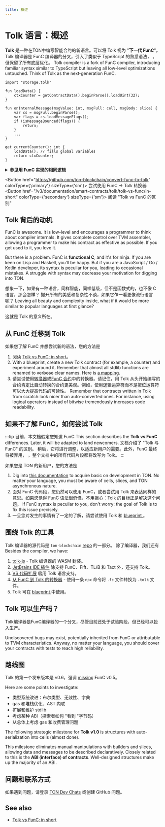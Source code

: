 ```yaml
---
title: 概述
---
```



# Tolk 语言：概述

**Tolk** 是一种在TON中编写智能合约的新语言。可以将 Tolk 视为 "**下一代 FunC**"。
Tolk 编译器是 FunC 编译器的分叉，引入了类似于 TypeScript 的熟悉语法，
，但保留了所有底层优化。
Tolk compiler is a fork of FunC compiler, introducing familiar syntax similar to TypeScript
but leaving all low-level optimizations untouched. Think of Tolk as the next‑generation FunC.

```tolk
import "storage.tolk"

fun loadData() {
    ctxCounter = getContractData().beginParse().loadUint(32);
}

fun onInternalMessage(msgValue: int, msgFull: cell, msgBody: slice) {
    var cs = msgFull.beginParse();
    var flags = cs.loadMessageFlags();
    if (isMessageBounced(flags)) {
        return;
    }
    ...
}

get currentCounter(): int {
    loadData(); // fills global variables
    return ctxCounter;
}
```

<details>
  <summary><b>参见用 FunC 实现的相同逻辑</b></summary>

```func
#include "storage.fc";

() load_data() impure {
  slice cs = get_data().begin_parse();
  ctx_counter = cs~load_uint(32);
}

() recv_internal(int msg_value, cell msg_full, slice msg_body) impure {
  slice cs = msg_full.begin_parse();
  int flags = cs.load_uint(4);
  if (flags & 1) {
    return ();
  }
  ...
}

int currentCounter() method_id {
  load_data(); ;; fills global variables
  return ctx_counter;
}
```

</details>

<Button href="https://github.com/ton-blockchain/convert-func-to-tolk" colorType={'primary'} sizeType={'sm'}>
  尝试使用 FunC → Tolk 转换器
</Button>
<Button href="/v3/documentation/smart-contracts/tolk/tolk-vs-func/in-short" colorType={'secondary'} sizeType={'sm'}>
  阅读 "Tolk vs FunC 的区别"
</Button>
<div style={{height: '2em'}}></div>

## Tolk 背后的动机

FunC is awesome.
It is low-level and encourages a programmer to think about compiler internals.
It gives complete control over TVM assembler, allowing a programmer to make his contract as effective as possible.
If you get used to it, you love it.

But there is a problem.
FunC is **functional C**, and it's for ninja.
If you are keen on Lisp and Haskell, you'll be happy.
But if you are a JavaScript / Go / Kotlin developer, its syntax is peculiar for you, leading to occasional mistakes.
A struggle with syntax may decrease your motivation for digging into TON.

想象一下，如果有一种语言，同样智能，同样低级，但不是函数式的，也不像 C 语言，那会怎样？
撇开所有的美感和复杂性不谈，如果它乍一看更像流行语言呢？
Leaving all beauty and complexity inside, what if it would be more similar to popular languages at first glance?

这就是 Tolk 的意义所在。

## 从 FunC 迁移到 Tolk

如果您了解 FunC 并想尝试新的语法，您的方法是

1. 阅读 [Tolk vs FunC: in short](/v3/documentation/smart-contracts/tolk/tolk-vs-func/in-short)。
2. With a blueprint, create a new Tolk contract (for example, a counter) and experiment around it. Remember that almost all stdlib functions are renamed to ~~verbose~~ clear names. Here is [a mapping](/v3/documentation/smart-contracts/tolk/tolk-vs-func/stdlib).
3. 请尝试使用[转换器](https://github.com/ton-blockchain/convert-func-to-tolk)或[FunC 合约](/v3/documentation/smart-contracts/contracts-specs/examples)中的转换器。请记住，用 Tolk 从头开始编写的合约肯定比自动转换的合约更美观。例如，使用逻辑运算符而不是按位运算符可以大大提高代码的可读性。 Remember that contracts written in Tolk from scratch look nicer than auto-converted ones. For instance, using logical operators instead of bitwise tremendously increases code readability.

## 如果不了解 FunC，如何尝试 Tolk

:::tip 目前，本文档假定您知道 FunC
This section describes the **Tolk vs FunC** differences.
Later, it will be adapted to land newcomers. 文档介绍了 "Tolk 与 FunC" 的区别。
稍后，它将进行调整，以适应新用户的需要。此外，FunC 最终将被弃用，
，整个文档中的所有代码片段都将改写为 Tolk。
:::

如果您是 TON 的新用户，您的方法是

1. Dig into [this documentation](/v3/documentation/smart-contracts/overview) to acquire basic on development in TON. No matter your language, you must be aware of cells, slices, and TON asynchronous nature.
2. 面对 FunC 代码段，您仍然可以使用 FunC，或者尝试用 Tolk 来表达同样的意思。如果您觉得 FunC 语法很奇怪，不用担心：Tolk 的目标正是解决这个问题。 If FunC syntax is peculiar to you, don't worry: the goal of Tolk is to fix this issue precisely.
3. 一旦您对发生的事情有了一定的了解，请尝试使用 Tolk 和 [ blueprint ](https://github.com/ton-org/blueprint)。

## 围绕 Tolk 的工具

Tolk 编译器的源代码是 `ton-blockchain` [repo](https://github.com/ton-blockchain/ton) 的一部分。
除了编译器，我们还有
Besides the compiler, we have:

1. [tolk-js](https://github.com/ton-blockchain/tolk-js) - Tolk 编译器的 WASM 封装。
2. [JetBrains IDE 插件](https://github.com/ton-blockchain/intellij-ton) 除支持 FunC、Fift、TL/B 和 Tact 外，还支持 Tolk。
3. [VS 代码扩展](https://github.com/ton-blockchain/tolk-vscode) 启用 Tolk 语言支持。
4. [从 FunC 到 Tolk 的转换器](https://github.com/ton-blockchain/convert-func-to-tolk) - 使用一条 `npx` 命令将 `.fc` 文件转换为 `.tolk` 文件。
5. Tolk 可在 [ blueprint ](https://github.com/ton-org/blueprint)中使用。

## Tolk 可以生产吗？

Tolk编译器是FunC编译器的一个分叉，尽管目前还处于试验阶段，但已经可以投入生产。

Undiscovered bugs may exist, potentially inherited from FunC or attributable to TVM characteristics.
Anyway, no matter your language, you should cover your contracts with tests to reach high reliability.

## 路线图

Tolk 的第一个发布版本是 v0.6，强调 [missing](/v3/documentation/smart-contracts/tolk/changelog#how-tolk-was-born) FunC v0.5。

Here are some points to investigate:

- 类型系统改进：布尔类型、无效性、字典
- gas 和堆栈优化、AST 内联
- 扩展和维护 stdlib
- 考虑某种 ABI（探索者如何 "看到 "字节码）
- 从总体上考虑 gas 和收费管理问题

The following strategic milestone for **Tolk v1.0** is structures with auto-serialization into cells (almost done).

This milestone eliminates manual manipulations with builders and slices, allowing data and messages to be described declaratively.
Closely related to this is the **ABI (interface) of contracts**.
Well-designed structures make up the majority of an ABI.

## 问题和联系方式

如果遇到问题，请登录 [TON Dev Chats](https://t.me/addlist/1r5Vcb8eljk5Yzcy) 或创建 GitHub 问题。

## See also

- [Tolk vs FunC: in short](/v3/documentation/smart-contracts/tolk/tolk-vs-func/in-short)

<Feedback />
